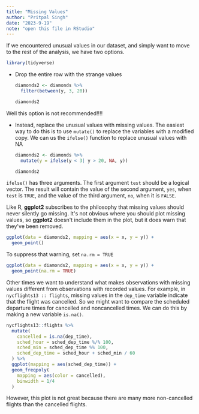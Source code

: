 ```yaml
---
title: "Missing Values"
author: "Pritpal Singh"
date: "2023-9-19"
note: "open this file in RStudio"
---
```


If we encountered unusual values in our dataset, and simply want to move to the rest of the analysis, we have two options.

```r
library(tidyverse)
```

-   Drop the entire row with the strange values

    ```r
    diamonds2 <- diamonds %>%
      filter(between(y, 3, 20))

    diamonds2
    ```

Well this option is not recommended!!!!

-   Instead, replace the unusual values with missing values. The easiest way to do this is to use `mutate()` to replace the variables with a modified copy. We can us the `ifelse()` function to replace unusual values with NA

    ```r
    diamonds2 <- diamonds %>%
      mutate(y = ifelse(y < 3| y > 20, NA, y))

    diamonds2
    ```

`ifelse()` has three arguments. The first argument `test` should be a logical vector. The result will contain the value of the second argument, `yes`, when `test` is `TRUE`, and the value of the third argument, `no`, when it is `FALSE`.

Like R, **ggplot2** subscribes to the philosophy that missing values should never silently go missing. It\'s not obvious where you should plot missing values, so **ggplot2** doesn\'t include them in the plot, but it does warn that they\'ve been removed.

```r
ggplot(data = diamonds2, mapping = aes(x = x, y = y)) +
  geom_point()
```

To suppress that warning, set `na.rm = TRUE`

```r
ggplot(data = diamonds2, mapping = aes(x = x, y = y)) +
  geom_point(na.rm = TRUE)
```

Other times we want to understand what makes observations with missing values different from observations with recorded values. For example, in `nycflights13 :: flights`, missing values in the `dep_time` variable indicate that the flight was cancelled. So we might want to compare the scheduled departure times for cancelled and noncancelled times. We can do this by making a new variable `is.na()`.

```r
nycflights13::flights %>%
  mutate(
    cancelled = is.na(dep_time),
    sched_hour = sched_dep_time %/% 100,
    sched_min = sched_dep_time %% 100,
    sched_dep_time = sched_hour + sched_min / 60
  ) %>%
  ggplot(mapping = aes(sched_dep_time)) + 
  geom_freqpoly(
    mapping = aes(color = cancelled),
    binwidth = 1/4
  )
```

However, this plot is not great because there are many more non-cancelled flights than the cancelled flights.
